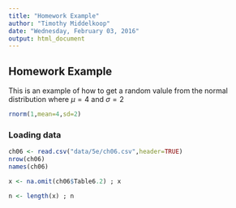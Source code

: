 ```yaml
---
title: "Homework Example"
author: "Timothy Middelkoop"
date: "Wednesday, February 03, 2016"
output: html_document
---
```


## Homework Example

This is an example of how to get a random valule from the normal distribution where $\mu=4$ and $\sigma=2$


```r
rnorm(1,mean=4,sd=2)
```

### Loading data
```r
ch06 <- read.csv("data/5e/ch06.csv",header=TRUE)
nrow(ch06)
names(ch06)

x <- na.omit(ch06$Table6.2) ; x

n <- length(x) ; n


```



